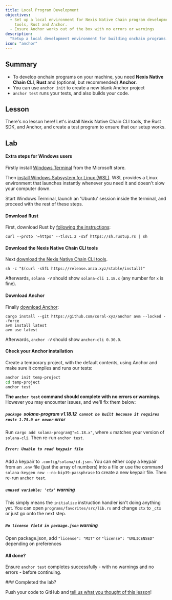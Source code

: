 ```yaml
---
title: Local Program Development
objectives:
  - Set up a local environment for Nexis Native Chain program development, with Nexis Native Chain CLI
    tools, Rust and Anchor.
  - Ensure Anchor works out of the box with no errors or warnings
description:
  "Setup a local development environment for building onchain programs."
icon: "anchor"
---
```


## Summary

- To develop onchain programs on your machine, you need **Nexis Native Chain CLI**, **Rust**
  and (optional, but recommended) **Anchor**.
- You can use `anchor init` to create a new blank Anchor project
- `anchor test` runs your tests, and also builds your code.

## Lesson

There's no lesson here! Let's install Nexis Native Chain CLI tools, the Rust SDK, and
Anchor, and create a test program to ensure that our setup works.

## Lab

#### Extra steps for Windows users

Firstly install
[Windows Terminal](https://apps.microsoft.com/detail/9N0DX20HK701) from the
Microsoft store.

Then
[install Windows Subsystem for Linux (WSL)](https://learn.microsoft.com/en-us/windows/wsl/install).
WSL provides a Linux environment that launches instantly whenever you need it
and doesn't slow your computer down.

Start Windows Terminal, launch an 'Ubuntu' session inside the terminal, and
proceed with the rest of these steps.

#### Download Rust

First, download Rust by
[following the instructions](https://www.rust-lang.org/tools/install):

```
curl --proto '=https' --tlsv1.2 -sSf https://sh.rustup.rs | sh
```

#### Download the Nexis Native Chain CLI tools

Next
[download the Nexis Native Chain CLI tools](https://docs.nexis.network/cli/install-solana-cli-tools).

```
sh -c "$(curl -sSfL https://release.anza.xyz/stable/install)"
```

Afterwards, `solana -V` should show `solana-cli 1.18.x` (any number for `x` is
fine).

#### Download Anchor

Finally [download Anchor](https://www.anchor-lang.com/docs/installation):

```
cargo install --git https://github.com/coral-xyz/anchor avm --locked --force
avm install latest
avm use latest
```

Afterwards, `anchor -V` should show `anchor-cli 0.30.0`.

#### Check your Anchor installation

Create a temporary project, with the default contents, using Anchor and make
sure it compiles and runs our tests:

```bash
anchor init temp-project
cd temp-project
anchor test
```

**The `anchor test` command should complete with no errors or warnings**.
However you may encounter issues, and we'll fix them below:

##### `package `solana-program v1.18.12` cannot be built because it requires rustc 1.75.0 or newer` error

Run `cargo add solana-program@"=1.18.x"`, where `x` matches your version of
`solana-cli`. Then re-run `anchor test`.

##### `Error: Unable to read keypair file`

Add a keypair to `.config/solana/id.json`. You can either copy a keypair from an
`.env` file (just the array of numbers) into a file or use the command
`solana-keygen new --no-bip39-passphrase` to create a new keypair file. Then
re-run `anchor test`.

##### `unused variable: 'ctx'` warning

This simply means the `initialize` instruction handler isn't doing anything yet.
You can open `programs/favorites/src/lib.rs` and change `ctx` to `_ctx` or just
go onto the next step.

##### `No license field in package.json` warning

Open package.json, add `"license": "MIT"` or `"license": "UNLICENSED"` depending
on preferences

#### All done?

Ensure `anchor test` completes successfully - with no warnings and no errors -
before continuing.

<Callout type="success">
### Completed the lab?

Push your code to GitHub and
[tell us what you thought of this lesson](https://form.typeform.com/to/IPH0UGz7#answers-lesson=aa0b56d6-02a9-4b36-95c0-a817e2c5b19d)!
</Callout>
